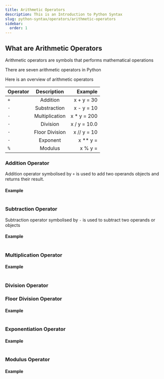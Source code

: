 ```yaml
---
title: Arithmetic Operators
description: This is an Introduction to Python Syntax
slug: python-syntax/operators/arithmetic-operators
sidebar:
  order: 1
---
```



## What are Arithmetic Operators

Arithmetic operators are symbols that performs mathematical operations

There are seven arithmetic operators in Python

Here is an overview of arithmetic operators 


| Operator | Description        | Example           |
|:---      |      :---:         |               ---:|
| `+`      |  Addition          |  x + y = 30       | 
| `-`      |  Substraction      |  x - y = 10       | 
| `-`      |  Multiplication    |  x * y = 200       |
| `-`      |  Division          |  x / y = 10.0       |
| `-`      |  Floor Division    |  x // y = 10       |
| `-`      |  Exponent          |  x ** y =        |
| `%`      |  Modulus           |  x % y =        |

### Addition Operator

Addition operator symbolised by `+` is used to add two operands objects and returns their result.


#### Example 

```py 

```


### Subtraction Operator

Subtraction operator symbolised by `-` is used to subtract two operands or objects

#### Example 

```py 

```

### Multiplication Operator

#### Example 

```py 

```

### Division Operator


### Floor Division Operator

#### Example 

```py 

```


### Exponentiation Operator

#### Example 

```py 

```


### Modulus Operator

#### Example 

```py 

```

